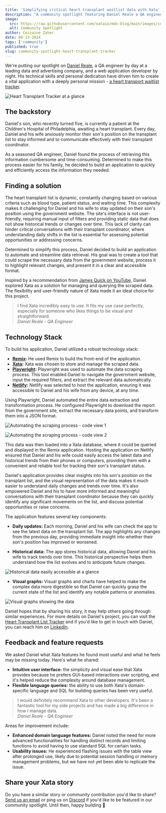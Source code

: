 ```yaml
---
title: 'Simplifying critical heart transplant waitlist data with Xata'
description: "A community spotlight featuring Daniel Reale a QA engineer who used Xata to create an application for personally tracking his son's position on the Philadelphia heart transplant waitlist."
image:
  src: https://raw.githubusercontent.com/xataio/mdx-blog/main/images/community-spotlight-educating-frontend-developers.jpg
  alt: Community Spotlight
author: Cezzaine Zaher
date: 06-13-2024
tags: ['community']
published: true
slug: community-spotlight-heart-transplant-tracker
---
```


We're putting our spotlight on [Daniel Reale](https://www.linkedin.com/in/danreale/), a QA engineer by day at a leading data and advertising company, and a web application developer by night. His technical skills and personal dedication have driven him to create a vital application with a deeply personal mission - [a heart transport waitlist tracker](https://heart-transplant.netlify.app/).

![Heart Transplant Tracker at a glance](/images/tracker-at-a-glance.png)

## The backstory

Daniel's son, who recently turned five, is currently a patient at the Children's Hospital of Philadelphia, awaiting a heart transplant. Every day, Daniel and his wife anxiously monitor their son's position on the transplant list to stay informed and to communicate effectively with their transplant coordinator.

As a seasoned QA engineer, Daniel found the process of retrieving this information cumbersome and time-consuming. Determined to make this process easier for his family, he decided to build an application to quickly and efficiently access the information they needed.

## Finding a solution

The heart transplant list is dynamic, constantly changing based on various criteria such as blood type, patient status, and waiting time. This complexity makes it challenging for Daniel and his wife to stay updated on their son's position using the government website. The site's interface is not user-friendly, requiring manual input of filters and providing static data that does not show historical trends or changes over time. This lack of clarity can hinder critical conversations with their transplant coordinator, where understanding daily shifts in the list is essential for assessing potential opportunities or addressing concerns.

Determined to simplify this process, Daniel decided to build an application to automate and streamline data retrieval. His goal was to create a tool that could scrape the necessary data from the government website, process it to highlight relevant changes, and present it in a clear and accessible format.

Inspired by a recommendation from [James Quick on YouTube](https://www.youtube.com/@JamesQQuick/videos), Daniel explored Xata as a solution for managing and querying the scraped data. The flexibility and user-friendly nature of Xata made it an ideal choice for this project.

> I find Xata incredibly easy to use. It fits my use case perfectly, especially for someone who likes things to be visual and straightforward.\
> _Daniel Reale - QA Engineer_

## Technology Stack

To build his application, Daniel utilized a robust technology stack:

- **[Remix](https://remix.run/):** He used Remix to build the front-end of the application.
- **[Xata](https://xata.io/):** Xata was chosen to store and manage the scraped data.
- **[Playwright](https://playwright.dev/):** Playwright was used to automate the data scraping process. This tool enabled Daniel to navigate the government website, input the required filters, and extract the relevant data automatically.
- **[Netlify](https://www.netlify.com/):** Netlify was selected to host the application, ensuring it was accessible to Daniel and his wife from any device, at any time.

Using Playwright, Daniel automated the entire data extraction and transformation process. He configured Playwright to download the report from the government site, extract the necessary data points, and transform them into a JSON format.

![Automating the scraping process - code view 1](/images/scraping-view1.png)

![Automating the scraping process - code view 2](/images/scraping-view2.png)

This data was then loaded into a Xata database, where it could be queried and displayed in the Remix application. Hosting the application on Netlify ensured that Daniel and his wife could easily access the latest data and historical trends from their phones or computers, providing them with a convenient and reliable tool for tracking their son's transplant status.

Daniel's application provides clear insights into his son's position on the transplant list, and the visual representation of the data makes it much easier to understand daily changes and trends over time. It's also empowered Daniel and his to have more informed and meaningful conversations with their transplant coordinator because they can quickly identify any significant movements on the list, and discuss potential opportunities or raise concerns.

The application features several key components:

- **Daily updates:** Each morning, Daniel and his wife can check the app to see the latest data on the transplant list. The app highlights any changes from the previous day, providing immediate insight into whether their son's position has improved or worsened.

- **Historical data:** The app stores historical data, allowing Daniel and his wife to track trends over time. This historical perspective helps them understand how the list evolves and to anticipate future changes.

![Historical data easily accessible at a glance](/images/historical-data.png)

- **Visual graphs:** Visual graphs and charts have helped to make the complex data more digestible so that Daniel can quickly grasp the current state of the list and identify any notable patterns or anomalies.

![Visual graphs showing the data](/images/visual-graphs.png)

Daniel hopes that by sharing his story, it may help others going through similar experiences.
For more details on Daniel's project, you can visit the [Heart Transplant List Tracker](https://heart-transplant.netlify.app/) and if you'd like to get in touch with Daniel, you can reach him on [LinkedIn](https://www.linkedin.com/in/danreale/).

## Feedback and feature requests

We asked Daniel what Xata features he found most useful and what he feels may be missing today. Here's what he shared:

- **Intuitive user interface:** the simplicity and visual ease that Xata provides because he prefers GUI-based interactions over scripting, and it's helped reduce the complexity around database management.
- **Flexible language queries:** the ability to use both Xata's domain-specific language and SQL for building queries has been very useful.

> I would definitely recommend Xata to other developers. It's been a fantastic tool for my side projects and has made a big difference in how I manage data.\
> _Daniel Reale - QA Engineer_

Areas for improvement include:

- **Enhanced domain language features:** Daniel noted the need for more advanced functionalities for handling distinct records and limiting functions to avoid having to use standard SQL for certain tasks.
- **Usability issues:** He experienced flashing issues with the table view after prolonged use, likely due to potential session handling or memory management problems, but we have not yet been able to replicate the issue.

## Share your Xata story

Do you have a similar story or community contribution you'd like to share? [Send us an email](mailto:communityspotlight@xata.io) or ping us on [Discord](https://xata.io/discord) if you'd like to be featured in our community spotlight. Until then, happy building 🦋

